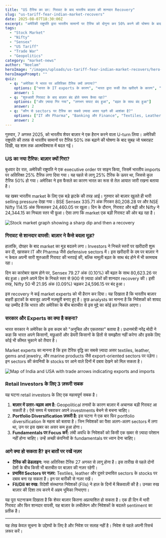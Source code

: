 ```yaml
---
title: "US टैरिफ का डर: गिरावट के बाद भारतीय बाज़ार की शानदार Recovery"
slug: "us-tariff-fear-indian-market-recovers"
date: 2025-08-07T18:30:00Z
excerpt: "अमेरिकी राष्ट्रपति द्वारा भारतीय सामानों पर टैरिफ को दोगुना कर 50% करने की घोषणा के बाद भारतीय शेयर बाज़ार में भारी गिरावट आई, लेकिन दिन के अंत तक बाज़ार ने शानदार recovery की।"
tags:
  - "Stock Market"
  - "Nifty"
  - "Sensex"
  - "US Tariff"
  - "Trade War"
  - "Geopolitics"
category: "market-news"
author: "Neelam"
heroImage: "/images/uploads/us-tariff-fear-indian-market-recovers/hero-image.jpg"
heroImagePrompt: ""
quiz:
  - q: "अमेरिका ने भारत पर अतिरिक्त टैरिफ क्यों लगाया?"
    options: ["भारत के IT exports के कारण", "भारत द्वारा रूसी तेल खरीदने के कारण", "भारत में विदेशी निवेश नियमों के कारण"]
    answer: 1
  - q: "शुरुआती गिरावट के बाद बाज़ार बंद होते समय कैसा रहा?"
    options: ["और ज़्यादा गिर गया", "लगभग सपाट बंद हुआ", "बढ़त के साथ बंद हुआ"]
    answer: 2
  - q: "कौन से sectors पर टैरिफ का सबसे ज़्यादा असर पड़ने की आशंका है?"
    options: ["IT और Pharma", "Banking और Finance", "Textiles, Leather, और Gems"]
    answer: 2
---
```


गुरुवार, 7 अगस्त 2025, को भारतीय शेयर बाज़ार ने एक हैरान करने वाला U-turn लिया। अमेरिकी राष्ट्रपति की तरफ से भारतीय सामानों पर टैरिफ 50% तक बढ़ाने की घोषणा के बाद सुबह जो घबराहट दिखी, वह शाम तक आत्मविश्वास में बदल गई।

### US का नया टैरिफ: बाज़ार क्यों गिरा?

बुधवार देर रात, अमेरिकी राष्ट्रपति ने एक executive order पर साइन किया, जिसमें भारतीय imports पर अतिरिक्त 25% टैरिफ लगा दिया गया। यह पहले से लागू 25% टैरिफ के ऊपर था, जिससे कुल टैरिफ 50% हो गया। अमेरिका ने इस फैसले का कारण भारत का रूस से तेल आयात जारी रखना बताया है।

यह खबर भारतीय market के लिए एक बड़े झटके की तरह आई। गुरुवार को बाज़ार खुलते ही भारी selling pressure देखा गया। BSE Sensex 335.71 अंक गिरकर 80,208.28 पर और NSE Nifty 114.15 अंक फिसलकर 24,460.05 पर खुला। दिन के दौरान, गिरावट और बढ़ी और Nifty ने 24,344.15 का निचला स्तर भी छुआ। ऐसा लगा कि market एक बड़ी गिरावट की ओर बढ़ रहा है।

![Stock market graph showing a sharp dip and then a recovery](/images/uploads/us-tariff-fear-indian-market-recovers/market-recovery-chart.png)

### गिरावट से शानदार वापसी: बाज़ार ने कैसे बदला मूड?

हालांकि, दोपहर के बाद market का मूड बदलने लगा। Investors ने निचले स्तरों पर खरीदारी शुरू कर दी, खासकर IT और Pharma जैसे defensive sectors में। इस खरीदारी के दम पर बाज़ार ने न केवल अपनी सारी शुरुआती गिरावट की भरपाई की, बल्कि मामूली बढ़त के साथ बंद होने में भी कामयाब रहा।

दिन का कारोबार खत्म होने पर, Sensex 79.27 अंक (0.10%) की बढ़त के साथ 80,623.26 पर बंद हुआ। इसने अपने दिन के निचले स्तर से 900 से ज़्यादा अंकों की शानदार recovery की। इसी तरह, Nifty 50 भी 21.95 अंक (0.09%) चढ़कर 24,596.15 पर बंद हुआ।

इस recovery ने कई market experts को भी हैरान कर दिया। यह दिखाता है कि भारतीय बाज़ार बाहरी झटकों के बावजूद अपनी मज़बूती बनाए हुए है। कुछ analysts का मानना है कि निवेशकों को शायद यह उम्मीद है कि भारत और अमेरिका के बीच बातचीत से इस मुद्दे का कोई हल निकल आएगा।

### सरकार और Experts का क्या है कहना?

भारत सरकार ने अमेरिका के इस कदम को "अनुचित और एकतरफा" बताया है। प्रधानमंत्री नरेंद्र मोदी ने कहा कि भारत अपने किसानों, मछुआरों और डेयरी किसानों के हितों से समझौता नहीं करेगा और इसके लिए कोई भी कीमत चुकाने को तैयार है।

Market experts का मानना है कि इस टैरिफ वृद्धि का सबसे ज़्यादा असर textiles, leather, gems and jewelry, और marine products जैसे export-oriented sectors पर पड़ेगा। इन sectors की कंपनियों के stocks पर आने वाले दिनों में दबाव देखने को मिल सकता है।

![Map of India and USA with trade arrows indicating exports and imports](/images/uploads/us-tariff-fear-indian-market-recovers/india-us-trade-map.png)

### Retail Investors के लिए 3 ज़रूरी सबक

यह घटना retail investors के लिए एक महत्वपूर्ण सबक है।

1.  **बाज़ार में उतार-चढ़ाव आम है:** Geopolitical तनावों के कारण बाज़ार में अचानक बड़ी गिरावट आ सकती है। ऐसे समय में घबराकर अपने investments बेचने से बचना चाहिए।
2.  **Portfolio Diversification ज़रूरी है:** इस घटना ने एक बार फिर portfolio diversification के महत्व को बताया है। जिन निवेशकों का पैसा अलग-अलग sectors में लगा था, उन पर इस खबर का असर कम हुआ होगा।
3.  **Fundamentals पर Focus करें:** लंबी अवधि के निवेशकों को किसी एक खबर से ज़्यादा परेशान नहीं होना चाहिए। उन्हें अच्छी कंपनियों के fundamentals पर ध्यान देना चाहिए।

### आगे क्या हो सकता है? इन बातों पर रखें नज़र

*   **टैरिफ की डेडलाइन:** नया अतिरिक्त टैरिफ 27 अगस्त से लागू होना है। इस तारीख से पहले दोनों देशों के बीच किसी भी बातचीत पर बाज़ार की नज़र रहेगी।
*   **प्रभावित Sectors पर नज़र:** Textiles, leather और दूसरे प्रभावित sectors के stocks पर दबाव बना रह सकता है। इन पर बारीकी से नज़र रखें।
*   **FII/DII का रुख:** विदेशी संस्थागत निवेशकों (FIIs) ने हाल के दिनों में बिकवाली की है। उनका रुख बाज़ार की दिशा तय करने में अहम भूमिका निभाएगा।

यह पूरा घटनाक्रम दिखाता है कि शेयर बाज़ार कितना अप्रत्याशित हो सकता है। एक ही दिन में भारी गिरावट और फिर शानदार वापसी, यह बाज़ार के लचीलेपन और निवेशकों के बदलते sentiment का प्रतीक है।

---
यह लेख केवल सूचना के उद्देश्यों के लिए है और निवेश पर सलाह नहीं है। निवेश से पहले अपनी रिसर्च ज़रूर करें।
